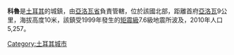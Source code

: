 {{noteTA |G1=Earthquake }}
'''科魯'''是[[土耳其|土耳其]]的城鎮，由[[亞洛瓦省|亞洛瓦省]]負責管轄，位於該國北部，距離首府[[亞洛瓦|亞洛瓦]]9公里，海拔高度10米，該鎮受1999年發生的[[矩震級|矩震級]]7.6級地震所波及，2010年人口5,257。

{{Turkey-geo-stub}}
[[Category:土耳其城市|Category:土耳其城市]]